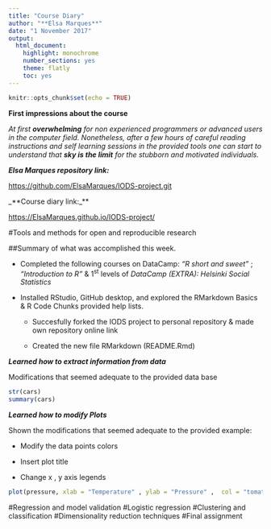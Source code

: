 ```yaml
---
title: "Course Diary"
author: "**Elsa Marques**"
date: "1 November 2017"
output:
  html_document:
    highlight: monochrome
    number_sections: yes
    theme: flatly
    toc: yes
---
```


```r
knitr::opts_chunk$set(echo = TRUE)
```


**First impressions about the course**

*At first **overwhelming** for non experienced programmers or advanced users in the computer field. Nonetheless, after a few hours of careful reading instructions and self learning sessions in the provided tools one can start to understand that **sky is the limit** for the stubborn and motivated individuals.*

_**Elsa Marques repository link:**_

<https://github.com/ElsaMarques/IODS-project.git>

_**Course diary link:_** 

<https://ElsaMarques.github.io/IODS-project/>


#Tools and methods for open and reproducible research

##Summary of what was accomplished this week.

 - Completed the following courses on DataCamp: _"R short and sweet"_  ; _"Introduction to R"_ & 1^st^ levels of _DataCamp (EXTRA): Helsinki Social Statistics_ 

 - Installed RStudio, GitHub desktop, and explored the RMarkdown Basics & R Code Chunks provided help lists.  

    - Succesfully forked the IODS project to personal repository & made own repository online link  
    
    - Created the new file RMarkdown (README.Rmd)

_**Learned how to extract information from data**_

Modifications that seemed adequate to the provided data base

```r
str(cars)
summary(cars)


```

_**Learned how to modify Plots**_

Shown the modifications that seemed adequate to the provided example: 

- Modify the data points colors 

- Insert plot title 

- Change x , y axis legends 


```r
plot(pressure, xlab = "Temperature" , ylab = "Pressure" ,  col = "tomato", bg = "grey", main = "Temperature - Pressure curve")
```

#Regression and model validation
#Logistic regression
#Clustering and classification
#Dimensionality reduction techniques
#Final assignment